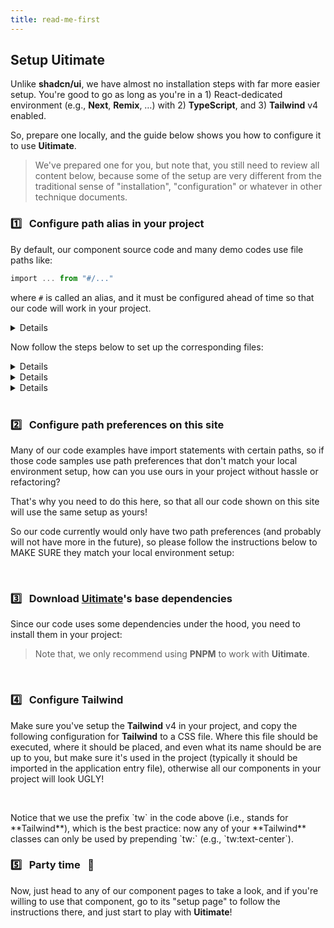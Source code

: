 ```yaml
---
title: read-me-first
---
```

## Setup **Uitimate**

Unlike **shadcn/ui**, we have almost no installation steps with far more easier setup.
You're good to go as long as you're in a 1) React-dedicated environment (e.g., **Next**, **Remix**, …) with 2) **TypeScript**, and 3) **Tailwind** v4 enabled.

So, prepare one locally, and the guide below shows you how to configure it to use **Uitimate**.

> We've prepared one for you, but note that, you still need to review all content below,
> because some of the setup are very different from the traditional sense of "installation", "configuration" or whatever in other technique documents.

### 1️⃣ &nbsp; Configure path alias in your project

By default, our component source code and many demo codes use file paths like:
```ts
import ... from "#/..."
```
where `#` is called an alias, and it must be configured ahead of time so that our code will work in your project.

<details className="tw:cursor-pointer">
<TrackableSummary id="setup__why-this-alias-symbol">**DEEP DIVE**: Why `#`? Why not `@`?</TrackableSummary>
<div className="tw:pl-4">
  Using `#` is actually the best practice, because it leverages **Node.js**'s native subpath imports ⎯
  entries in the "imports" field of your package.json must start with `#` to distinguish them from package specifiers,
  so `import foo from '#src/foo.js'` works out-of-the-box across **Node**, test runners, and bundlers without plugins or polyfills.

  In contrast, @-based aliases (e.g. `@/src`) must be manually configured for each tool ⎯
  **Vite** requires explicit setup in the configuration file (and matching paths in tsconfig.json),
  while **Webpack**, **ESLint**, and others similarly demand custom overrides.

  Additionally, `@` overlaps with npm's scoped-package syntax (`@scope/pkg`),
  but `#` is reserved for internal subpath imports and can't clash with external packages,
  ensuring consistent resolution and a unified setup across your entire toolchain
  (i.e., you can now also use `#` in your build tool configuration files without hassle!)

  Since using `#` is best practice, we currently don't consider using any other symbol in our code and setup.
  <br/>
</div>
</details>

Now follow the steps below to set up the corresponding files:

<details className="tw:cursor-pointer">
<TrackableSummary id="setup__tsconfig-instruction">tsconfig.json</TrackableSummary>
  <div>
  Usually you will have this **TypeScript** file, but the name can be slightly different (e.g., maybe it's called `tsconfig.app.json`) depends on your choice of scaffolding tool (e.g., **Vite**, **Webpack**, …).
  ```json
  {
    "compilerOptions": {
      "paths": {
        "#/*": ["app/*"], // doesn't need to be `app`, you may change it to whatever you want (e.g., `src`)
        // ...
      },
      // ...
    },
    // ...
  }
  ```
  </div>
</details>

<details className="tw:cursor-pointer">
<TrackableSummary id="setup__build-tool-instruction">the build tool configuration file</TrackableSummary>
  <div className="tw:pl-4">
  This means that you're using something like **Vite** or **Webpack**, so you need to tell it what `#` means to allow it to analyze and/or compile correctly. Below is an example for **Vite**, but this is extremely common and easy to do in all other build tools:
  ```ts
  // ...
  import tsconfigPaths from "vite-tsconfig-paths";
  export default defineConfig({
    plugins: [
      // ...
      tsconfigPaths()
    ],
    // ....
  });
  ```
  </div>
</details>

<details className="tw:cursor-pointer">
<TrackableSummary id="setup__package-json-instruction">package.json</TrackableSummary>
<div>
  ```json
  {
    "imports": {
      "#/*": "./app/*" // doesn't need to be `app`, you may change it to whatever you want (e.g., `src`)
      // ...
    },
    // ...
  }
  ```
  </div>
</details>

<br/>

### 2️⃣ &nbsp; Configure path preferences on this site

Many of our code examples have import statements with certain paths,
so if those code samples use path preferences that don't match your local environment setup,
how can you use ours in your project without hassle or refactoring?

That's why you need to do this here, so that all our code shown on this site will use the same setup as yours!

So our code currently would only have two path preferences (and probably will not have more in the future),
so please follow the instructions below to MAKE SURE they match your local environment setup:

<HelpersPathSection />

<ComponentsPathSection />

<br/>

### 3️⃣ &nbsp; Download **<u>Uitimate</u>**'s base dependencies
Since our code uses some dependencies under the hood, you need to install them in your project:

<TerminalCommandInstructor cli="npm add @tailwindcss/typography tailwind-merge tailwind-variants tailwindcss-animate lodash-es change-case clsx" />

> Note that, we only recommend using **PNPM** to work with **Uitimate**.

<br/>

### 4️⃣ &nbsp; Configure **Tailwind**
Make sure you've setup the **Tailwind** v4 in your project, and copy the following configuration for **Tailwind** to a CSS file. Where this file should be executed,
where it should be placed, and even what its name should be are up to you, but make sure it's used in the project
(typically it should be imported in the application entry file),
otherwise all our components in your project will look UGLY!

```tsx file="style/core.css" id="tailwind-config"
```

<br />

<Banner>
Notice that we use the prefix `tw` in the code above (i.e., stands for **Tailwind**), which is the best practice:
now any of your **Tailwind** classes can only be used by prepending `tw:` (e.g., `tw:text-center`).
</Banner>

<br/>

### 5️⃣ &nbsp; Party time &nbsp; 🎉
Now, just head to any of our component pages to take a look,
and if you're willing to use that component, go to its "setup page" to follow the instructions there,
and just start to play with **Uitimate**!



